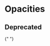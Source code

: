 
<Meta title="Theme/Palettes/Opacities" />

# Opacities

<DocGrid className="lighterGrid">
  <OpacityBlock opacity="--salt-opacity-0" cssVariable="--salt-palette-opacity-background-readonly" />
  
  <OpacityBlock
    opacity="--salt-opacity-8"
    cssVariable="--salt-palette-opacity-border-readonly"
  />
  
  <OpacityBlock
    opacity="--salt-opacity-40"
    cssVariable="--salt-palette-opacity-primary-border"
  />
  
  <OpacityBlock
    opacity="--salt-opacity-25"
    cssVariable="--salt-palette-opacity-secondary-border"
  />
  
  <OpacityBlock
    opacity="--salt-opacity-15"
    cssVariable="--salt-palette-opacity-tertiary-border"
  />
  
  <OpacityBlock
    opacity="--salt-opacity-40"
    cssVariable="--salt-palette-opacity-disabled"
  />

  <OpacityBlock opacity="--salt-opacity-70" cssVariable="--salt-palette-opacity-backdrop" />
</DocGrid>

## Deprecated

<DocGrid className="lighterGrid" withNotes>
  <OpacityBlock opacity="--salt-opacity-40" cssVariable="--salt-palette-opacity-fill" replacementToken="--salt-palette-opacity-disabled" />

{" "}
<OpacityBlock
  opacity="--salt-opacity-40"
  cssVariable="--salt-palette-opacity-stroke"
  replacementToken="--salt-palette-opacity-disabled"
/>
<OpacityBlock
  opacity="--salt-opacity-40"
  cssVariable="--salt-palette-opacity-background"
  replacementToken="--salt-palette-opacity-disabled"
/>
<OpacityBlock opacity="--salt-opacity-40" cssVariable="--salt-palette-opacity-border" replacementToken="--salt-palette-opacity-disabled" />

  <OpacityBlock opacity="--salt-opacity-40" cssVariable="--salt-palette-opacity-foreground" replacementToken="--salt-palette-opacity-disabled" />
</DocGrid>
